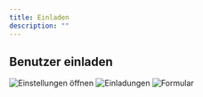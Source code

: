 ```yaml
---
title: Einladen
description: ""
---
```


## Benutzer einladen

<Steps>
  <Step title="Einstellungen öffnen">
    <Frame>
      <img
        className="block"
        src="/images/benutzer-erstellen-einstellungen.png"
        alt="Einstellungen öffnen"
      />
    </Frame>
  </Step>
  <Step title="Einladungen">
    <Frame>
      <img
        className="block"
        src="/images/benutzer-erstellen-einladungen.png"
        alt="Einladungen"
      />
    </Frame>
  </Step>
  <Step title="Formular">
    <Frame>
      <img
        className="block"
        src="/images/benutzer-erstellen-einladungen-formular.png"
        alt="Formular"
      />
    </Frame>
  </Step>
</Steps>
